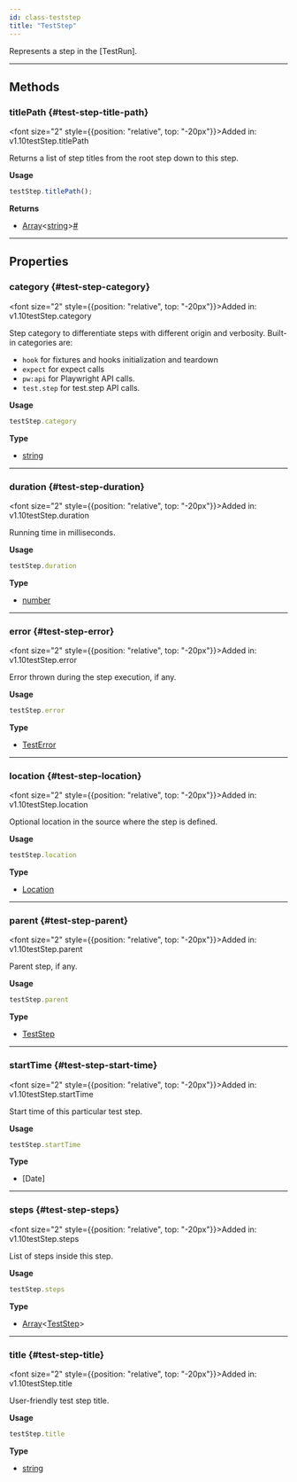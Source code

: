 ```yaml
---
id: class-teststep
title: "TestStep"
---
```



Represents a step in the [TestRun].


---

## Methods

### titlePath {#test-step-title-path}

<font size="2" style={{position: "relative", top: "-20px"}}>Added in: v1.10</font><x-search>testStep.titlePath</x-search>

Returns a list of step titles from the root step down to this step.

**Usage**

```js
testStep.titlePath();
```

**Returns**
- [Array]&lt;[string]&gt;<a aria-hidden="true" tabIndex="-1" class="list-anchor-link" id="test-step-title-path-return"/><a href="#test-step-title-path-return" class="list-anchor">#</a>

---

## Properties

### category {#test-step-category}

<font size="2" style={{position: "relative", top: "-20px"}}>Added in: v1.10</font><x-search>testStep.category</x-search>

Step category to differentiate steps with different origin and verbosity. Built-in categories are:
* `hook` for fixtures and hooks initialization and teardown
* `expect` for expect calls
* `pw:api` for Playwright API calls.
* `test.step` for test.step API calls.

**Usage**

```js
testStep.category
```

**Type**
- [string]

---

### duration {#test-step-duration}

<font size="2" style={{position: "relative", top: "-20px"}}>Added in: v1.10</font><x-search>testStep.duration</x-search>

Running time in milliseconds.

**Usage**

```js
testStep.duration
```

**Type**
- [number]

---

### error {#test-step-error}

<font size="2" style={{position: "relative", top: "-20px"}}>Added in: v1.10</font><x-search>testStep.error</x-search>

Error thrown during the step execution, if any.

**Usage**

```js
testStep.error
```

**Type**
- [TestError]

---

### location {#test-step-location}

<font size="2" style={{position: "relative", top: "-20px"}}>Added in: v1.10</font><x-search>testStep.location</x-search>

Optional location in the source where the step is defined.

**Usage**

```js
testStep.location
```

**Type**
- [Location]

---

### parent {#test-step-parent}

<font size="2" style={{position: "relative", top: "-20px"}}>Added in: v1.10</font><x-search>testStep.parent</x-search>

Parent step, if any.

**Usage**

```js
testStep.parent
```

**Type**
- [TestStep]

---

### startTime {#test-step-start-time}

<font size="2" style={{position: "relative", top: "-20px"}}>Added in: v1.10</font><x-search>testStep.startTime</x-search>

Start time of this particular test step.

**Usage**

```js
testStep.startTime
```

**Type**
- [Date]

---

### steps {#test-step-steps}

<font size="2" style={{position: "relative", top: "-20px"}}>Added in: v1.10</font><x-search>testStep.steps</x-search>

List of steps inside this step.

**Usage**

```js
testStep.steps
```

**Type**
- [Array]&lt;[TestStep]&gt;

---

### title {#test-step-title}

<font size="2" style={{position: "relative", top: "-20px"}}>Added in: v1.10</font><x-search>testStep.title</x-search>

User-friendly test step title.

**Usage**

```js
testStep.title
```

**Type**
- [string]


[Accessibility]: /api/class-accessibility.mdx "Accessibility"
[Android]: /api/class-android.mdx "Android"
[AndroidDevice]: /api/class-androiddevice.mdx "AndroidDevice"
[AndroidInput]: /api/class-androidinput.mdx "AndroidInput"
[AndroidSocket]: /api/class-androidsocket.mdx "AndroidSocket"
[AndroidWebView]: /api/class-androidwebview.mdx "AndroidWebView"
[APIRequest]: /api/class-apirequest.mdx "APIRequest"
[APIRequestContext]: /api/class-apirequestcontext.mdx "APIRequestContext"
[APIResponse]: /api/class-apiresponse.mdx "APIResponse"
[APIResponseAssertions]: /api/class-apiresponseassertions.mdx "APIResponseAssertions"
[Browser]: /api/class-browser.mdx "Browser"
[BrowserContext]: /api/class-browsercontext.mdx "BrowserContext"
[BrowserServer]: /api/class-browserserver.mdx "BrowserServer"
[BrowserType]: /api/class-browsertype.mdx "BrowserType"
[CDPSession]: /api/class-cdpsession.mdx "CDPSession"
[ConsoleMessage]: /api/class-consolemessage.mdx "ConsoleMessage"
[Coverage]: /api/class-coverage.mdx "Coverage"
[Dialog]: /api/class-dialog.mdx "Dialog"
[Download]: /api/class-download.mdx "Download"
[Electron]: /api/class-electron.mdx "Electron"
[ElectronApplication]: /api/class-electronapplication.mdx "ElectronApplication"
[ElementHandle]: /api/class-elementhandle.mdx "ElementHandle"
[FileChooser]: /api/class-filechooser.mdx "FileChooser"
[Frame]: /api/class-frame.mdx "Frame"
[FrameLocator]: /api/class-framelocator.mdx "FrameLocator"
[GenericAssertions]: /api/class-genericassertions.mdx "GenericAssertions"
[JSHandle]: /api/class-jshandle.mdx "JSHandle"
[Keyboard]: /api/class-keyboard.mdx "Keyboard"
[Locator]: /api/class-locator.mdx "Locator"
[LocatorAssertions]: /api/class-locatorassertions.mdx "LocatorAssertions"
[Logger]: /api/class-logger.mdx "Logger"
[Mouse]: /api/class-mouse.mdx "Mouse"
[Page]: /api/class-page.mdx "Page"
[PageAssertions]: /api/class-pageassertions.mdx "PageAssertions"
[Playwright]: /api/class-playwright.mdx "Playwright"
[PlaywrightAssertions]: /api/class-playwrightassertions.mdx "PlaywrightAssertions"
[Request]: /api/class-request.mdx "Request"
[Response]: /api/class-response.mdx "Response"
[Route]: /api/class-route.mdx "Route"
[Selectors]: /api/class-selectors.mdx "Selectors"
[SnapshotAssertions]: /api/class-snapshotassertions.mdx "SnapshotAssertions"
[TimeoutError]: /api/class-timeouterror.mdx "TimeoutError"
[Touchscreen]: /api/class-touchscreen.mdx "Touchscreen"
[Tracing]: /api/class-tracing.mdx "Tracing"
[Video]: /api/class-video.mdx "Video"
[WebError]: /api/class-weberror.mdx "WebError"
[WebSocket]: /api/class-websocket.mdx "WebSocket"
[Worker]: /api/class-worker.mdx "Worker"
[Fixtures]: /api/class-fixtures.mdx "Fixtures"
[Test]: /api/class-test.mdx "Test"
[TestConfig]: /api/class-testconfig.mdx "TestConfig"
[TestInfo]: /api/class-testinfo.mdx "TestInfo"
[TestInfoError]: /api/class-testinfoerror.mdx "TestInfoError"
[TestOptions]: /api/class-testoptions.mdx "TestOptions"
[TestProject]: /api/class-testproject.mdx "TestProject"
[WorkerInfo]: /api/class-workerinfo.mdx "WorkerInfo"
[Location]: /api/class-location.mdx "Location"
[Reporter]: /api/class-reporter.mdx "Reporter"
[Suite]: /api/class-suite.mdx "Suite"
[TestCase]: /api/class-testcase.mdx "TestCase"
[TestError]: /api/class-testerror.mdx "TestError"
[TestResult]: /api/class-testresult.mdx "TestResult"
[TestStep]: /api/class-teststep.mdx "TestStep"
[Element]: https://developer.mozilla.org/en-US/docs/Web/API/element "Element"
[EvaluationArgument]: /evaluating.mdx#evaluation-argument "EvaluationArgument"
[Promise]: https://developer.mozilla.org/en-US/docs/Web/JavaScript/Reference/Global_Objects/Promise "Promise"
[iterator]: https://developer.mozilla.org/en-US/docs/Web/JavaScript/Reference/Iteration_protocols "Iterator"
[origin]: https://developer.mozilla.org/en-US/docs/Glossary/Origin "Origin"
[selector]: https://developer.mozilla.org/en-US/docs/Web/CSS/CSS_Selectors "selector"
[Serializable]: https://developer.mozilla.org/en-US/docs/Web/JavaScript/Reference/Global_Objects/JSON/stringify#Description "Serializable"
[UIEvent.detail]: https://developer.mozilla.org/en-US/docs/Web/API/UIEvent/detail "UIEvent.detail"
[UnixTime]: https://en.wikipedia.org/wiki/Unix_time "Unix Time"
[xpath]: https://developer.mozilla.org/en-US/docs/Web/XPath "xpath"

[Array]: https://developer.mozilla.org/en-US/docs/Web/JavaScript/Reference/Global_Objects/Array "Array"
[boolean]: https://developer.mozilla.org/en-US/docs/Web/JavaScript/Data_structures#Boolean_type "Boolean"
[Buffer]: https://nodejs.org/api/buffer.html#buffer_class_buffer "Buffer"
[ChildProcess]: https://nodejs.org/api/child_process.html "ChildProcess"
[Error]: https://nodejs.org/api/errors.html#errors_class_error "Error"
[EventEmitter]: https://nodejs.org/api/events.html#events_class_eventemitter "EventEmitter"
[function]: https://developer.mozilla.org/en-US/docs/Web/JavaScript/Reference/Global_Objects/Function "Function"
[Map]: https://developer.mozilla.org/en-US/docs/Web/JavaScript/Reference/Global_Objects/Map "Map"
[Metadata]: https://developer.mozilla.org/en-US/docs/Web/JavaScript/Reference/Global_Objects/Object "Object&lt;string, any&gt;"
[null]: https://developer.mozilla.org/en-US/docs/Web/JavaScript/Reference/Global_Objects/null "null"
[number]: https://developer.mozilla.org/en-US/docs/Web/JavaScript/Data_structures#Number_type "Number"
[Object]: https://developer.mozilla.org/en-US/docs/Web/JavaScript/Reference/Global_Objects/Object "Object"
[Promise]: https://developer.mozilla.org/en-US/docs/Web/JavaScript/Reference/Global_Objects/Promise "Promise"
[Readable]: https://nodejs.org/api/stream.html#stream_class_stream_readable "Readable"
[ReadStream]: https://nodejs.org/api/fs.html#class-fsreadstream "ReadStream"
[RegExp]: https://developer.mozilla.org/en-US/docs/Web/JavaScript/Reference/Global_Objects/RegExp "RegExp"
[string]: https://developer.mozilla.org/en-US/docs/Web/JavaScript/Data_structures#String_type "string"
[void]: https://developer.mozilla.org/en-US/docs/Web/JavaScript/Reference/Global_Objects/undefined "void"
[URL]: https://nodejs.org/api/url.html "URL"

[all available image tags]: https://mcr.microsoft.com/en-us/product/playwright/about "all available image tags"
[Microsoft Artifact Registry]: https://mcr.microsoft.com/en-us/product/playwright/about "Microsoft Artifact Registry"
[Dockerfile.jammy]: https://github.com/microsoft/playwright/blob/main/utils/docker/Dockerfile.jammy "Dockerfile.jammy"
